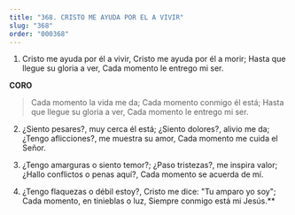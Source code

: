 ```yaml
---
title: "368. CRISTO ME AYUDA POR EL A VIVIR"
slug: "368"
order: "000368"
---
```

1. Cristo me ayuda por él a vivir, Cristo me ayuda por él a morir; Hasta que llegue su gloria a ver, Cada momento le entrego mi ser.

**CORO**

>Cada momento la vida me da; Cada momento conmigo él está; Hasta que llegue su gloria a ver, Cada momento le entrego mi ser.

2. ¿Siento pesares?, muy cerca él está;
¿Siento dolores?, alivio me da;
¿Tengo aflicciones?, me muestra su amor, Cada momento me cuida el Señor.

3. ¿Tengo amarguras o siento temor?;
¿Paso tristezas?, me inspira valor;
¿Hallo conflictos o penas aquí?, Cada momento se acuerda de mí.

4. ¿Tengo flaquezas o débil estoy?, Cristo me dice: "Tu amparo yo soy"; Cada momento, en tinieblas o luz, Siempre conmigo está mi Jesús.**